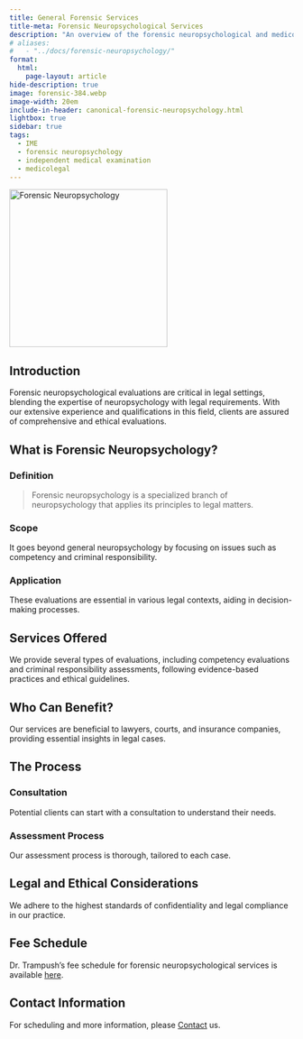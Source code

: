 ```yaml
---
title: General Forensic Services
title-meta: Forensic Neuropsychological Services
description: "An overview of the forensic neuropsychological and medicolegal services provided by Dr. Trampush @ BrainWorkup Neuropsychology, LLC"
# aliases:
#   - "../docs/forensic-neuropsychology/"
format:
  html:
    page-layout: article
hide-description: true
image: forensic-384.webp
image-width: 20em
include-in-header: canonical-forensic-neuropsychology.html
lightbox: true
sidebar: true
tags:
  - IME
  - forensic neuropsychology
  - independent medical examination
  - medicolegal
---
```


![](forensic-384.webp "Forensic Neuropsychology"){width=20em fig-alt="A brainworkup logo for forensic neuropsychological
services."}

## Introduction

Forensic neuropsychological evaluations are critical in legal settings, blending
the expertise of neuropsychology with legal requirements. With our extensive experience and qualifications in this field, clients are assured of
comprehensive and ethical evaluations.

## What is Forensic Neuropsychology?

### Definition

> Forensic neuropsychology is a specialized branch of neuropsychology that applies its principles to legal matters.

### Scope

It goes beyond general neuropsychology by focusing on issues such as competency and criminal responsibility.

### Application

These evaluations are essential in various legal contexts, aiding in decision-making processes.

## Services Offered

We provide several types of evaluations, including competency evaluations and
criminal responsibility assessments, following evidence-based practices and
ethical guidelines.

## Who Can Benefit?

Our services are beneficial to lawyers, courts, and insurance companies, providing essential insights in legal cases.

## The Process

### Consultation

Potential clients can start with a consultation to understand their needs.

### Assessment Process

Our assessment process is thorough, tailored to each case.

## Legal and Ethical Considerations

We adhere to the highest standards of confidentiality and legal compliance in our practice.

## Fee Schedule

Dr. Trampush's fee schedule for forensic neuropsychological services is available [here](jwt_forensic_neuropsychology_fee_schedule_2023-2024.pdf).

## Contact Information

For scheduling and more information, please
[Contact](/contact/index.qmd#online-inquiry) us.

